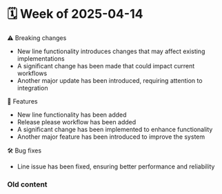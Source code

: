 # 🗓️ Week of 2025-04-14

⚠️ Breaking changes
- New line functionality introduces changes that may affect existing implementations
- A significant change has been made that could impact current workflows
- Another major update has been introduced, requiring attention to integration

🚀 Features
- New line functionality has been added
- Release please workflow has been added
- A significant change has been implemented to enhance functionality
- Another major feature has been introduced to improve the system

🛠️ Bug fixes
- Line issue has been fixed, ensuring better performance and reliability

### Old content